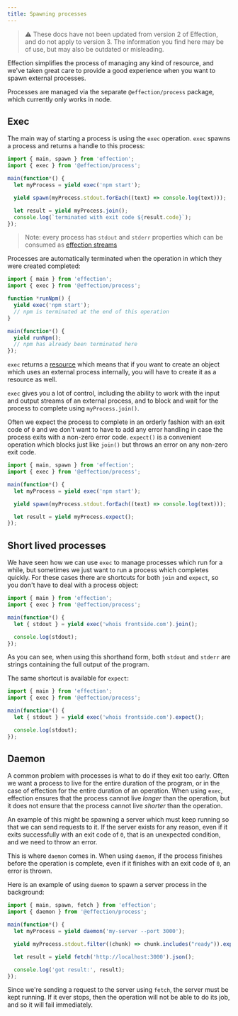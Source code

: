 ```yaml
---
title: Spawning processes
---
```


>⚠️ These docs have not been updated from version 2 of Effection, and do not
> apply to version 3. The information you find here may be of use, but may
> also be outdated or misleading.

Effection simplifies the process of managing any kind of resource, and we've
taken great care to provide a good experience when you want to spawn external
processes.

Processes are managed via the separate `@effection/process` package, which
currently only works in node.

## Exec

The main way of starting a process is using the `exec` operation. `exec` spawns
a process and returns a handle to this process:

``` typescript
import { main, spawn } from 'effection';
import { exec } from '@effection/process';

main(function*() {
  let myProcess = yield exec('npm start');

  yield spawn(myProcess.stdout.forEach((text) => console.log(text)));

  let result = yield myProcess.join();
  console.log(`terminated with exit code ${result.code}`);
});
```
> Note: every process has `stdout` and `stderr`  properties which can be consumed as [effection streams](./collections)

Processes are automatically terminated when the operation in which they were
created completed:

``` typescript
import { main } from 'effection';
import { exec } from '@effection/process';

function *runNpm() {
  yield exec('npm start');
  // npm is terminated at the end of this operation
}

main(function*() {
  yield runNpm();
  // npm has already been terminated here
});
```

`exec` returns a [resource][] which means that if you want to create an object
which uses an external process internally, you will have to create it as a
resource as well.

`exec` gives you a lot of control, including the ability to work with the
input and output streams of an external process, and to block and wait for
the process to complete using `myProcess.join()`.

Often we expect the process to complete in an orderly fashion with an exit code of `0`
and we don't want to have to add any error handling in case the process
exits with a non-zero error code. `expect()` is a convenient operation
which blocks just like `join()` but throws an error on any non-zero exit code.

``` typescript
import { main, spawn } from 'effection';
import { exec } from '@effection/process';

main(function*() {
  let myProcess = yield exec('npm start');

  yield spawn(myProcess.stdout.forEach((text) => console.log(text)));

  let result = yield myProcess.expect();
});
```

## Short lived processes

We have seen how we can use `exec` to manage processes which run for a while,
but sometimes we just want to run a process which completes quickly. For these
cases there are shortcuts for both `join` and `expect`, so you don't have to
deal with a process object:

``` typescript
import { main } from 'effection';
import { exec } from '@effection/process';

main(function*() {
  let { stdout } = yield exec('whois frontside.com').join();

  console.log(stdout);
});
```

As you can see, when using this shorthand form, both `stdout` and `stderr` are
strings containing the full output of the program.

The same shortcut is available for `expect`:

``` typescript
import { main } from 'effection';
import { exec } from '@effection/process';

main(function*() {
  let { stdout } = yield exec('whois frontside.com').expect();

  console.log(stdout);
});
```

## Daemon

A common problem with processes is what to do if they exit too early. Often we
want a process to live for the entire duration of the program, or in the case
of effection for the entire duration of an operation. When using `exec`,
effection ensures that the process cannot live *longer* than the operation, but
it does not ensure that the process cannot live *shorter* than the operation.

An example of this might be spawning a server which must keep running so that
we can send requests to it. If the server exists for any reason, even if it
exits successfully with an exit code of `0`, that is an unexpected condition,
and we need to throw an error.

This is where `daemon` comes in. When using `daemon`, if the process finishes
before the operation is complete, even if it finishes with an exit code of `0`,
an error is thrown.

Here is an example of using `daemon` to spawn a server process in the
background:

``` typescript
import { main, spawn, fetch } from 'effection';
import { daemon } from '@effection/process';

main(function*() {
  let myProcess = yield daemon('my-server --port 3000');

  yield myProcess.stdout.filter((chunk) => chunk.includes("ready")).expect();

  let result = yield fetch('http://localhost:3000').json();

  console.log('got result:', result);
});
```

Since we're sending a request to the server using `fetch`, the server must be
kept running. If it ever stops, then the operation will not be able to do its job, and so it will fail immediately.

[resource]: /docs/guides/resources
